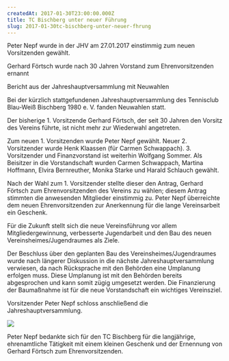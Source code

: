 ```yaml
---
createdAt: 2017-01-30T23:00:00.000Z
title: TC Bischberg unter neuer Führung
slug: 2017-01-30tc-bischberg-unter-neuer-fhrung
---
```


Peter Nepf wurde in der JHV am 27.01.2017 einstimmig zum neuen Vorsitzenden gewählt.

Gerhard Förtsch wurde nach 30 Jahren Vorstand zum Ehrenvorsitzenden ernannt

Bericht aus der Jahreshauptversammlung mit Neuwahlen

Bei der kürzlich stattgefundenen Jahreshauptversammlung des Tennisclub Blau-Weiß Bischberg 1980 e. V. fanden Neuwahlen statt.

Der bisherige 1. Vorsitzende Gerhard Förtsch, der seit 30 Jahren den Vorsitz des Vereins führte, ist nicht mehr zur Wiederwahl angetreten.

Zum neuen 1. Vorsitzenden wurde Peter Nepf gewählt. Neuer 2. Vorsitzender wurde Henk Klaassen (für Carmen Schwappach). 3. Vorsitzender und Finanzvorstand ist weiterhin Wolfgang Sommer. Als Beisitzer in die Vorstandschaft wurden Carmen Schwappach, Martina Hoffmann, Elvira Bernreuther, Monika Starke und Harald Schlauch gewählt.

Nach der Wahl zum 1. Vorsitzender stellte dieser den Antrag, Gerhard Förtsch zum Ehrenvorsitzenden des Vereins zu wählen; diesem Antrag stimmten die anwesenden Mitglieder einstimmig zu. Peter Nepf überreichte dem neuen Ehrenvorsitzenden zur Anerkennung für die lange Vereinsarbeit ein Geschenk.

Für die Zukunft stellt sich die neue Vereinsführung vor allem Mitgliedergewinnung, verbesserte Jugendarbeit und den Bau des neuen Vereinsheimes/Jugendraumes als Ziele.

Der Beschluss über den geplanten Bau des Vereinsheimes/Jugendraumes wurde nach längerer Diskussion in die nächste Jahreshauptversammlung verwiesen, da nach Rücksprache mit den Behörden eine Umplanung erfolgen muss. Diese Umplanung ist mit den Behörden bereits abgesprochen und kann somit zügig umgesetzt werden. Die Finanzierung der Baumaßnahme ist für die neue Vorstandschaft ein wichtiges Vereinsziel.

Vorsitzender Peter Nepf schloss anschließend die Jahreshauptversammlung.

![](/uploads/2017/neuer_vorsitzender_peter_nepf.jpg)

Peter Nepf bedankte sich für den TC Bischberg für die langjährige, ehrenamtliche Tätigkeit mit einem kleinen Geschenk und der Ernennung von Gerhard Förtsch zum Ehrenvorsitzenden.
